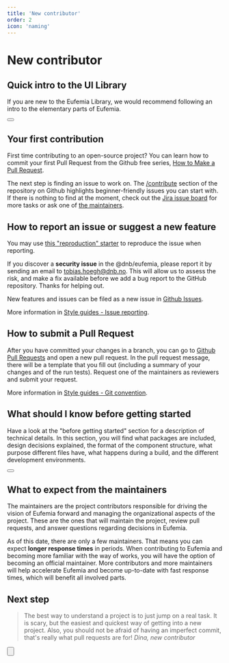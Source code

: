 ```yaml
---
title: 'New contributor'
order: 2
icon: 'naming'
---
```



# New contributor

## Quick intro to the UI Library

If you are new to the Eufemia Library, we would recommend following an intro to the elementary parts of Eufemia.

<Section style_type="mint-green" spacing>
  <Button
    href="/uilib/intro"
    size="large"
    text="Quick Intro"
    icon="chevron_right"
    variant="secondary"
  />
</Section>

## Your first contribution

First time contributing to an open-source project? You can learn how to commit your first Pull Request from the Github free series, [How to Make a Pull Request](https://makeapullrequest.com/).

The next step is finding an issue to work on. The [/contribute](https://github.com/dnbexperience/eufemia/contribute) section of the repository on Github highlights beginner-friendly issues you can start with. If there is nothing to find at the moment, check out the [Jira issue board](https://dnb-asa.atlassian.net/jira/software/c/projects/EDS/boards/734) for more tasks or ask one of [the maintainers](/contribute/contact).

## How to report an issue or suggest a new feature

You may use [this "reproduction" starter](!/issue) to reproduce the issue when reporting.

If you discover a **security issue** in the @dnb/eufemia, please report it by sending an
email to [tobias.hoegh@dnb.no](mailto:tobias.hoegh@dnb.no). This will allow us to assess the risk, and make a fix available before we add a
bug report to the GitHub repository. Thanks for helping out.

New features and issues can be filed as a new issue in [Github Issues](https://github.com/dnbexperience/eufemia/issues).

More information in [Style guides - Issue reporting](/contribute/style-guides/issue).

## How to submit a Pull Request

After you have committed your changes in a branch, you can go to [Github Pull Requests](https://github.com/dnbexperience/eufemia/pulls) and open a new pull request.
In the pull request message, there will be a template that you fill out (including a summary of your changes and of the run tests). Request one of the maintainers as reviewers and submit your request.

More information in [Style guides - Git convention](/contribute/style-guides/git#pull-requests).

## What should I know before getting started

Have a look at the "before getting started" section for a description of technical details. In this section, you will find what packages are included, design decisions explained, the format of the component structure, what purpose different files have, what happens during a build, and the different development environments.

<Section style_type="mint-green" spacing>
  <Button
    href="/contribute/first-contribution/before-started"
    size="large"
    text="Before getting started"
    icon="chevron_right"
    variant="secondary"
  />
</Section>

## What to expect from the maintainers

The maintainers are the project contributors responsible for driving the vision of Eufemia forward and managing the organizational aspects of the project. These are the ones that will maintain the project, review pull requests, and answer questions regarding decisions in Eufemia.

As of this date, there are only a few maintainers. That means you can expect **longer response times** in periods. When contributing to Eufemia and becoming more familiar with the way of works, you will have the option of becoming an official maintainer. More contributors and more maintainers will help accelerate Eufemia and become up-to-date with fast response times, which will benefit all involved parts.

## Next step

<Blockquote className="dnb-blockquote--no-background">
  The best way to understand a project is to just jump on a real task. It
  is scary, but the easiest and quickest way of getting into a new project.
  Also, you should not be afraid of having an imperfect commit, that's
  really what pull requests are for!
  <cite>Dina, new contributor</cite>
</Blockquote>

<Button
  href="/contribute/getting-started"
  size="large"
  text="Next up: Getting started"
  icon="chevron_right"
  variant="tertiary"
  bottom="2rem"
/>
